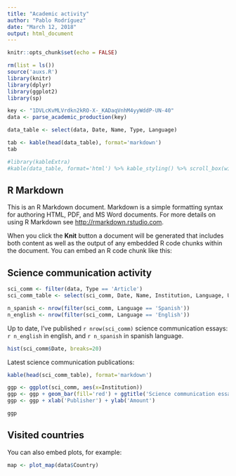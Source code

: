 ```yaml
---
title: "Academic activity"
author: "Pablo Rodríguez"
date: "March 12, 2018"
output: html_document
---
```


```r
knitr::opts_chunk$set(echo = FALSE)
```

```r
rm(list = ls())
source('auxs.R')
library(knitr)
library(dplyr)
library(ggplot2)
library(sp)
```


```r
key <- "1DVLcKvMLVrdkn2kRO-X-_KADaqVnhM4yyWddP-UN-40"
data <- parse_academic_production(key)
```

```r
data_table <- select(data, Date, Name, Type, Language)
```

```r
tab <- kable(head(data_table), format='markdown')
tab

#library(kableExtra)
#kable(data_table, format='html') %>% kable_styling() %>% scroll_box(width = "500px", height = "200px")
```

## R Markdown

This is an R Markdown document. Markdown is a simple formatting syntax for authoring HTML, PDF, and MS Word documents. For more details on using R Markdown see <http://rmarkdown.rstudio.com>.

When you click the **Knit** button a document will be generated that includes both content as well as the output of any embedded R code chunks within the document. You can embed an R code chunk like this:

## Science communication activity
```r
sci_comm <- filter(data, Type == 'Article')
sci_comm_table <- select(sci_comm, Date, Name, Institution, Language, URL)

n_spanish <- nrow(filter(sci_comm, Language == 'Spanish'))
n_english <- nrow(filter(sci_comm, Language == 'English'))
```

Up to date, I've published `r nrow(sci_comm)` science communication essays: `r n_english` in english, and `r n_spanish` in spanish language.

```r
hist(sci_comm$Date, breaks=20)
```

Latest science communication publications:

```r
kable(head(sci_comm_table), format='markdown')
```

```r
ggp <- ggplot(sci_comm, aes(x=Institution))
ggp <- ggp + geom_bar(fill='red') + ggtitle('Science communication essays')
ggp <- ggp + xlab('Publisher') + ylab('Amount')

ggp
```

## Visited countries

You can also embed plots, for example:

```r
map <- plot_map(data$Country)
```
